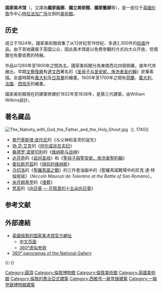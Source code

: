 {{NoteTA
|1=zh-hans:达芬奇;zh-hant:達文西
|2=zh-hans:梵高;zh-tw:梵谷;zh-hk:梵高
}}
{{Portal|name=藝術|image=Crainquebille, Putois, Riquet - Illuminated Initial - A.png|size=35}}
{{擴充|time=2012-9-18}}
{{Infobox museum
|name = 國家美術館<br />National Gallery
|image = Galería Nacional, Londres, Inglaterra, 2014-08-07, DD 035.JPG
|established = 1824年
|pushpin_map = Central London
|map_type = central London
|latitude = 51.5086
|longitude = -0.1283
|coordinates_type = type:landmark_region:GB
|location = [[英国|英国]][[英格兰|英格兰]][[伦敦|伦敦]][[特拉法加广场|特拉法加广场]] 
|collection = 2,300幅
|area = 46,396平方公尺<ref>[http://nationalgallery.org.uk/plan/faq/facts/fact2.htm  Frequently Asked Questions: Facts and Figures] {{Wayback|url=http://nationalgallery.org.uk/plan/faq/facts/fact2.htm |date=20071017121042 }} (Official NG website)</ref>
|visitors = 6,031,574人（2013年）<ref>{{Cite web |url = http://www.scribd.com/document_downloads/215029981?extension=pdf&from=embed&source=embed |title = "Visitor Figures 2013: Exhibition & Museum Attendance Survey" |location= London |publisher = ''The Art Newspaper'' |date = 25 March 2014, Vol. 23, No. 256 |ISSN = 0960-6556 |format = PDF |language = en}}</ref>
|director = Martin Wyld
|website = [http://www.nationalgallery.org.uk www.nationalgallery.org.uk]
}}

'''国家美术馆'''（{{lang-en|National Gallery}}，又譯為'''國家画廊'''、'''國立美術館'''、'''國家藝廊'''等），是一座位于[[英國|英國]][[伦敦|伦敦]]市中心[[特拉法加广场|特拉法加广场]]北侧的[[美術館|美術館]]。

==历史==
成立于1824年。國家美術館收集了从13世纪至19世紀、多達2,300件的[[绘画|绘画]]作品。由于其收藏属于英国公众，因此美术馆是以免费參觀的方式向大众开放，但偶爾也有要收费的特展。

作品以1260年至1900年之間為主。國家美術館分為東南西北四個側翼，接年代序展出，早期[[文藝復興|文藝復興]]有[[列奥纳多·达·芬奇|達文西]]著名的《[[圣母子与圣安妮、施洗者圣约翰|圣母子与圣安妮、施洗者圣约翰]]》炭筆素描。全盛時期有[[義大利|義大利]]及[[日耳曼|日耳曼]]的繪畫。1600年至1700年之間有[[荷蘭|荷蘭]]、[[義大利|義大利]]、[[法國|法國]]、[[西班牙|西班牙]]的繪畫。

國家美術館現在的建築修建於1832年至1838年，是第三代建築，由William Wilkins設計。

== 著名藏品 ==
[[File:The_Nativity_with_God_the_Father_and_the_Holy_Ghost.jpg|thumb]]（{{lang-it|Giambattisa Pittoni}}), 1740]]
* [[詹巴蒂斯塔·皮托尼|詹巴蒂斯塔·皮托尼]]的《与父神和圣灵的诞生》
* [[扬·范·艾克|扬·范·艾克]]的《[[阿尔诺非尼夫妇|阿尔诺非尼夫妇]]》
* [[桑德罗·波提切利|桑德罗·波提切利]]的《[[维纳斯与战神|维纳斯与战神]]》
* [[列奥纳多·达·芬奇|达芬奇]]的《[[岩间圣母|岩间圣母]]》和《[[聖母子與聖安妮、施洗者聖約翰|聖母子與聖安妮、施洗者聖約翰]]》
* [[委拉斯开茲|委拉斯开茲]]的《[[镜前的维纳斯|镜前的维纳斯]]》
* [[乌切洛|乌切洛]]的《[[聖羅馬諾之戰_(烏切洛)|聖羅馬諾之戰]]》的三件套油画中的《聖羅馬諾戰場中的尼克·達·特倫提諾》（''Niccolò Mauruzi da Tolentino at the Battle of San Romano''）。
* [[米开朗基罗|米开朗基罗]]的《[[埋葬_(绘画)|埋葬]]》
* [[文森特·梵高|梵高]]的《[[向日葵_(梵高)|向日葵 — 花瓶里的十五朵向日葵]]》

== 参考文献 ==
{{Reflist|2}}

== 外部連結 ==
{{Commons|National Gallery, London}}
* [http://www.nationalgallery.org.uk/ 英國倫敦的国家美术馆官方網址]{{Wayback|url=http://www.nationalgallery.org.uk/ |date=20110225182755 }}
** [http://www.nationalgallery.org.uk/visiting/visiting-chinese/ 中文页面]{{Wayback|url=http://www.nationalgallery.org.uk/visiting/visiting-chinese/ |date=20130405170849 }}
** [http://www.nationalgallery.org.uk/visiting/virtualtour/ 360°虚拟参观]{{Wayback|url=http://www.nationalgallery.org.uk/visiting/virtualtour/ |date=20130415041251 }}
* [http://www.insecula.com/us/musee/M0243.html 360° panoramas of the National Gallery]{{Wayback|url=http://www.insecula.com/us/musee/M0243.html |date=20080204140842 }}

{{-}}
{{欧洲题目|国家美术馆}}
{{英格蘭國立博物館}}
{{伦敦地标}}
{{藝術}}

{{Authority control}}
[[Category:圓頂|Category:圓頂]]
[[Category:倫敦博物館|Category:倫敦博物館]]
[[Category:倫敦美術館|Category:倫敦美術館]]
[[Category:英國美術館|Category:英國美術館]]
[[Category:倫敦的喬治亞式建築|Category:倫敦的喬治亞式建築]]
[[Category:西敏市一級登錄建築|Category:西敏市一級登錄建築]]
[[Category:一級登錄博物館建築|Category:一級登錄博物館建築]]